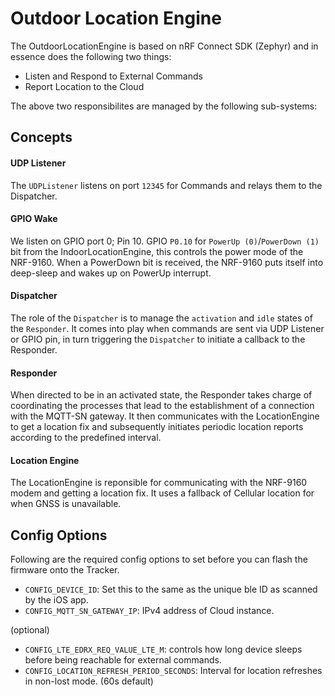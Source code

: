 # Outdoor Location Engine

The OutdoorLocationEngine is based on nRF Connect SDK (Zephyr) and in essence does the following two things:

- Listen and Respond to External Commands
- Report Location to the Cloud

The above two responsibilites are managed by the following sub-systems:

## Concepts
#### UDP Listener
The `UDPListener` listens on port `12345` for Commands and relays them to the Dispatcher.

#### GPIO Wake
We listen on GPIO port 0; Pin 10. GPIO `P0.10` for `PowerUp (0)`/`PowerDown (1)` bit from the IndoorLocationEngine,
this controls the power mode of the NRF-9160. When a PowerDown bit is received, the NRF-9160 puts itself into deep-sleep
and wakes up on PowerUp interrupt.

#### Dispatcher
The role of the `Dispatcher` is to manage the `activation` and `idle` states of the `Responder`.
It comes into play when commands are sent via UDP Listener or GPIO pin, in turn triggering the `Dispatcher` to initiate
a callback to the Responder.

#### Responder
When directed to be in an activated state, the Responder takes charge of coordinating the processes that lead to the establishment of a
connection with the MQTT-SN gateway. It then communicates with the LocationEngine to get a location fix and subsequently initiates periodic
location reports according to the predefined interval.

#### Location Engine
The LocationEngine is reponsible for communicating with the NRF-9160 modem and getting a location fix.
It uses a fallback of Cellular location for when GNSS is unavailable.

## Config Options

Following are the required config options to set before you can flash the firmware onto the Tracker.

- `CONFIG_DEVICE_ID`: Set this to the same as the unique ble ID as scanned by the iOS app.
- `CONFIG_MQTT_SN_GATEWAY_IP`: IPv4 address of Cloud instance.

(optional)
- `CONFIG_LTE_EDRX_REQ_VALUE_LTE_M`: controls how long device sleeps before being reachable for external commands.
- `CONFIG_LOCATION_REFRESH_PERIOD_SECONDS`: Interval for location refreshes in non-lost mode. (60s default)
